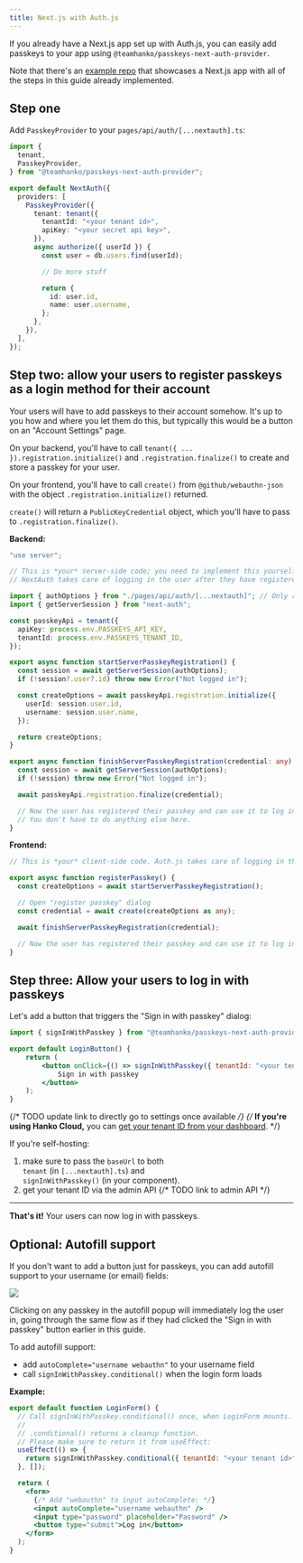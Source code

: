 ```yaml
---
title: Next.js with Auth.js
---
```


If you already have a Next.js app set up with Auth.js, you can easily add passkeys to your app using `@teamhanko/passkeys-next-auth-provider`.

Note that there's an [example repo](https://github.com/teamhanko/passkeys-example-next-auth) that showcases a Next.js app with all of the steps in this guide already implemented.

## Step one

Add `PasskeyProvider` to your `pages/api/auth/[...nextauth].ts`:

```ts
import {
  tenant,
  PasskeyProvider,
} from "@teamhanko/passkeys-next-auth-provider";

export default NextAuth({
  providers: [
    PasskeyProvider({
      tenant: tenant({
        tenantId: "<your tenant id>",
        apiKey: "<your secret api key>",
      }),
      async authorize({ userId }) {
        const user = db.users.find(userId);

        // Do more stuff

        return {
          id: user.id,
          name: user.username,
        };
      },
    }),
  ],
});
```

## Step two: allow your users to register passkeys as a login method for their account

Your users will have to add passkeys to their account somehow. It's up to you how and where you let them do this, but typically this would be a button on an "Account Settings" page.

On your backend, you'll have to call `tenant({ ... }).registration.initialize()` and `.registration.finalize()` to create and store a passkey for your user.

On your frontend, you'll have to call `create()` from `@github/webauthn-json` with the object `.registration.initialize()` returned.

`create()` will return a `PublicKeyCredential` object, which you'll have to pass to `.registration.finalize()`.

**Backend:**

```ts
"use server";

// This is *your* server-side code; you need to implement this yourself.
// NextAuth takes care of logging in the user after they have registered their passkey.

import { authOptions } from "./pages/api/auth/[...nextauth]"; // Only required because of a NextAuth limitation
import { getServerSession } from "next-auth";

const passkeyApi = tenant({
  apiKey: process.env.PASSKEYS_API_KEY,
  tenantId: process.env.PASSKEYS_TENANT_ID,
});

export async function startServerPasskeyRegistration() {
  const session = await getServerSession(authOptions);
  if (!session?.user?.id) throw new Error("Not logged in");

  const createOptions = await passkeyApi.registration.initialize({
    userId: session.user.id,
    username: session.user.name,
  });

  return createOptions;
}

export async function finishServerPasskeyRegistration(credential: any) {
  const session = await getServerSession(authOptions);
  if (!session) throw new Error("Not logged in");

  await passkeyApi.registration.finalize(credential);

  // Now the user has registered their passkey and can use it to log in.
  // You don't have to do anything else here.
}
```

**Frontend:**

```ts
// This is *your* client-side code. Auth.js takes care of logging in the user after they have registered their passkey using this function:

export async function registerPasskey() {
  const createOptions = await startServerPasskeyRegistration();

  // Open "register passkey" dialog
  const credential = await create(createOptions as any);

  await finishServerPasskeyRegistration(credential);

  // Now the user has registered their passkey and can use it to log in.
}
```

## Step three: Allow your users to log in with passkeys

Let's add a button that triggers the "Sign in with passkey" dialog:

```jsx
import { signInWithPasskey } from "@teamhanko/passkeys-next-auth-provider/client";

export default LoginButton() {
	return (
		<button onClick={() => signInWithPasskey({ tenantId: "<your tenant id>" })}>
			Sign in with passkey
		</button>
	);
}
```

{/* TODO update link to directly go to settings once available */}
{/* **If you're using Hanko Cloud,** you can <a href="https://cloud.hanko.io/" target="_blank">get your tenant ID from your dashboard</a>. */}

If you're self-hosting:

1. make sure to pass the `baseUrl` to both  
   `tenant` (in `[...nextauth].ts`) and  
   `signInWithPasskey()` (in your component).
2. get your tenant ID via the admin API {/* TODO link to admin API */}

---

**That's it!** Your users can now log in with passkeys.

## Optional: Autofill support

If you don't want to add a button just for passkeys, you can add autofill support to your username (or email) fields:

<Frame>
  <img src="/images/passkey-api/autofill.png" />
</Frame>

Clicking on any passkey in the autofill popup will immediately log the user in, going through the same flow as if they had clicked the "Sign in with passkey" button earlier in this guide.

To add autofill support:

- add `autoComplete="username webauthn"` to your username field
- call `signInWithPasskey.conditional()` when the login form loads

**Example:**

```jsx
export default function LoginForm() {
  // Call signInWithPasskey.conditional() once, when LoginForm mounts.
  //
  // .conditional() returns a cleanup function.
  // Please make sure to return it from useEffect:
  useEffect(() => {
    return signInWithPasskey.conditional({ tenantId: "<your tenant id>" });
  }, []);

  return (
    <form>
      {/* Add "webauthn" to input autoComplete: */}
      <input autoComplete="username webauthn" />
      <input type="password" placeholder="Password" />
      <button type="submit">Log in</button>
    </form>
  );
}
```
